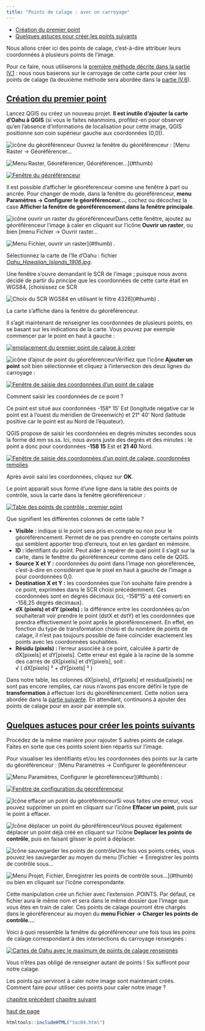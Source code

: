 ```yaml
---
title: "Points de calage : avec un carroyage"
---
```


::: {.row}

::: {.content .col-xs-12 .col-sm-8 .col-md-9}

* [Création du premier point](#IV31)
* [Quelques astuces pour créer les points suivants](#IV32)

Nous allons créer ici des points de calage, c'est-à-dire attribuer leurs coordonnées à plusieurs points de l'image.

Pour ce faire, nous utiliserons la [première méthode décrite dans la partie IV.1](04_01_principe.html#IV12a) : nous nous baserons sur le carroyage de cette carte pour créer les points de calage (la deuxième méthode sera abordée dans la  [partie IV.6](04_06_calage_autre_couche.html)).

## [Création du premier point](#IV31) {#IV31}

Lancez QGIS ou créez un nouveau projet. **Il est inutile d'ajouter la carte d'Oahu à QGIS** (si vous le faites néanmoins, profitez-en pour observer qu'en l'absence d'informations de localisation pour cette image, QGIS positionne son coin supérieur gauche aux coordonnées (0,0)).

![icône du géoréférenceur](illustrations/tous/4_3_georeferenceur_icone.png)
 Ouvrez la fenêtre du géoréférenceur :
 [Menu Raster → Géoréférencer...

![Menu Raster, Géoréférencer, Géoréférencer...](illustrations/tous/4_3_georeferenceur_menu.png)](#thumb)

[![Fenêtre du géoréférenceur](illustrations/tous/4_3_georeferenceur_fenetre.png)](illustrations/tous/4_3_georeferenceur_fenetre.png)

Il est possible d'afficher le géoréferenceur comme une fenêtre à part ou ancrée. Pour changer de mode, dans la fenêtre du géoréférenceur, **menu Paramètres → Configurer le géoréférenceur...**, cochez ou décochez la case **Afficher la fenêtre de géoréférencement dans la fenêtre principale**.

![icône ouvrir un raster du géoréférenceur](illustrations/tous/4_3_ouvrir_raster_icone.png)Dans cette fenêtre, ajoutez au géoréférenceur l'image à caler en cliquant sur l'icône **Ouvrir un raster**, ou bien
 [menu Fichier → Ouvrir raster...

![Menu Fichier, ouvrir un raster](illustrations/tous/4_3_ouvrir_raster_menu.png)](#thumb)
 .

Sélectionnez la carte de l'île d'Oahu : fichier *[Oahu\_Hawaiian\_Islands\_1906.jpg](donnees/TutoQGIS_04_Georef.zip)*.

Une fenêtre s'ouvre demandant le SCR de l'image ; puisque nous avons décidé de partir du principe que les coordonnées de cette carte était en WGS84, 
 [choisissez ce SCR

![Choix du SCR WGS84 en utilisant le filtre 4326](illustrations/tous/4_3_choix_scr_wgs84.png)](#thumb) 
 .

La carte s'affiche dans la fenêtre du géoréférenceur.

Il s'agit maintenant de renseigner les coordonnées de plusieurs points, en se basant sur les indications de la carte. Vous pouvez par exemple commencer par le point en haut à gauche :

[![emplacement du premier point de calage à créer](illustrations/tous/4_3_premier_point.png)](illustrations/tous/4_3_premier_point.png)

![icône d'ajout de point du géoréférenceur](illustrations/tous/4_3_ajout_point_icone.png)Vérifiez que l'icône **Ajouter un point** soit bien sélectionnée et cliquez à l'intersection des deux lignes du carroyage :

[![Fenêtre de saisie des coordonnées d'un point de calage](illustrations/tous/4_3_ajout_point_fenetre.png)](illustrations/tous/4_3_ajout_point_fenetre.png)

Comment saisir les coordonnées de ce point ?

Ce point est situé aux coordonnées -158° 15' Est (longitude négative car le point est à l'ouest du méridien de Greeenwich) et 21° 40' Nord (latitude positive car le point est au Nord de l'équateur).

QGIS propose de saisir les coordonnées en degrés minutes secondes sous la forme dd mm ss.ss. Ici, nous avons juste des degrés et des minutes : le point a donc pour coordonnées **-158 15** Est et **21 40** Nord.

[![Fenêtre de saisie des coordonnées d'un point de calage, coordonnées remplies](illustrations/tous/4_3_ajout_point_fenetre_rempli.png)](illustrations/tous/4_3_ajout_point_fenetre_rempli.png)

Après avoir saisi les coordonnées, cliquez sur **OK**.

Le point apparaît sous forme d'une ligne dans la table des points de contrôle, sous la carte dans la fenêtre géoréférenceur :

[![Table des points de contrôle : premier point](illustrations/tous/4_3_table_points.png)](illustrations/tous/4_3_table_points.png)

Que signifient les différentes colonnes de cette table ?

* **Visible :** indique si le point sera pris en compte ou non pour le géoréférencement. Permet de ne pas prendre en compte certains points qui semblent apporter trop d'erreurs, tout en les gardant en mémoire.
* **ID :** identifiant du point. Peut aider à repérer de quel point il s'agit sur la carte, dans le fenêtre du géoréférenceur comme dans celle de QGIS.
* **Source X et Y :** coordonnées du point dans l'image non géoréférencée, c'est-à-dire en considérant que le pixel en haut à gauche de l'image a pour coordonnées 0,0.
* **Destination X et Y :** les coordonnées que l'on souhaite faire prendre à ce point, exprimées dans le SCR choisi précédemment. Ces coordonnées sont en degrés décimaux (ici, -158°15' a été converti en -158,25 degrés décimaux).
* **dX (pixels) et dY (pixels) :** la différence entre les coordonnées qu'on souhaiterait voir prendre le point (dstX et dstY) et les coordonnées que prendra effectivement le point après le géoréférencement. En effet, en fonction du type de transformation choisi et du nombre de points de calage, il n'est pas toujours possible de faire coïncider exactement les points avec les coordonnées souhaitées.
* **Résidu (pixels) :** l'erreur associée à ce point, calculée à partir de dX[pixels] et dY[pixels]. Cette erreur est égale à la racine de la somme des carrés de dX[pixels] et dY[pixels], soit :   
√ ( dX[pixels] ² + dY[pixels] ² )

Dans notre table, les colonnes dX[pixels], dY[pixels] et residual[pixels] ne sont pas encore remplies, car nous n'avons pas encore défini le type de **transformation** à effectuer lors du géoréférencement. Cette notion sera abordée dans la [partie suivante](04_04_parametrage.html). En attendant, continuons à ajouter des points de calage pour en avoir par exemple six.

## [Quelques astuces pour créer les points suivants](#IV32) {#IV32}

Procédez de la même manière pour rajouter 5 autres points de calage. Faites en sorte que ces points soient bien répartis sur l'image.

Pour visualiser les identifiants et/ou les coordonnées des points sur la carte du géoréférenceur : 
 [Menu Paramètres → Configurer le géoréférenceur

![Menu Paramètres, Configurer le géoréférenceur](illustrations/tous/4_3_config_georeferenceur_menu.png)](#thumb) 
 :

[![Fenêtre de configuration du géoréférenceur](illustrations/tous/4_3_config_georeferenceur_fenetre.png)](illustrations/tous/4_3_config_georeferenceur_fenetre.png)

![Icône effacer un point du géoréférenceur](illustrations/tous/4_3_effacer_point_icone.png)Si vous faites une erreur, vous pouvez supprimer un point en cliquant sur l'icône **Effacer un point**, puis sur le point à effacer.

![Icône déplacer un point du géoréférenceur](illustrations/tous/4_3_deplacer_point_icone.png)Vous pouvez également déplacer un point déjà créé en cliquant sur l'icône **Deplacer les points de contrôle**, puis en faisant glisser le point à déplacer.

![Icône sauvegarder les points de contrôle](illustrations/tous/4_3_sauv_points_icone.png)Une fois vos points créés, vous pouvez les sauvegarder au moyen du menu
 [Fichier → Enregistrer les points de contrôle sous...

![Menu Projet, Fichier, Enregistrer les points de contrôle sous...](illustrations/tous/4_3_sauv_points_menu.png)](#thumb) 
 ou bien en cliquant sur l'icône correspondante.

Cette manipulation crée un fichier avec l'extension .POINTS. Par défaut, ce fichier aura le même nom et sera dans le même dossier que l'image que vous êtes en train de caler. Ces points de calage pourront être chargés dans le géoréférenceur au moyen du **menu Fichier → Charger les points de contrôle...**.

Voici à quoi ressemble la fenêtre du géoréférenceur une fois tous les poins de calage correspondant à des intersections du carroyage renseignés :

[![Cartes de Oahu avec le maximum de points de calage renseignés](illustrations/tous/4_3_avec_tous_les_points.png)](illustrations/tous/4_3_avec_tous_les_points.png)

Vous n'êtes pas obligé de renseigner autant de points ! Six suffiront pour notre calage.

Les points qui serviront à caler notre image sont maintenant créés. Comment faire pour utiliser ces points pour caler notre image ?

[chapitre précédent](04_02_preliminaires.html)
[chapitre suivant](04_04_parametrage.html)

[haut de page](#wrap)

:::

```r
htmltools::includeHTML("toc04.html")
```

:::

